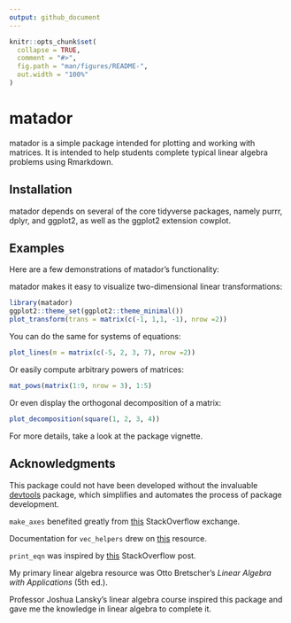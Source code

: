 ```yaml
---
output: github_document
---
```


<!-- README.md is generated from README.Rmd. Please edit that file -->

```r
knitr::opts_chunk$set(
  collapse = TRUE,
  comment = "#>",
  fig.path = "man/figures/README-",
  out.width = "100%"
)
```

# matador

<!-- badges: start -->
<!-- badges: end -->

matador is a simple package intended for plotting and working with matrices. It is intended to help students complete typical linear algebra problems using Rmarkdown. 

## Installation


matador depends on several of the core tidyverse packages, namely purrr, dplyr, and ggplot2, as well as the ggplot2 extension cowplot.

## Examples

Here are a few demonstrations of matador's functionality:

matador makes it easy to visualize two-dimensional linear transformations:

```r
library(matador)
ggplot2::theme_set(ggplot2::theme_minimal())
plot_transform(trans = matrix(c(-1, 1,1, -1), nrow =2))

```

You can do the same for systems of equations:
```r
plot_lines(m = matrix(c(-5, 2, 3, 7), nrow =2))
```

Or easily compute arbitrary powers of matrices:
```r
mat_pows(matrix(1:9, nrow = 3), 1:5)
```
Or even display the orthogonal decomposition of a matrix:

```r
plot_decomposition(square(1, 2, 3, 4))
```

For more details, take a look at the package vignette.

## Acknowledgments

This package could not have been developed without the invaluable [devtools](https://cran.r-project.org/web/packages/devtools/index.html) package, which simplifies and automates the process of package development. 

`make_axes` benefited greatly from [this](https://stackoverflow.com/questions/17753101/center-x-and-y-axis-with-ggplot2) StackOverflow exchange.

Documentation for `vec_helpers` drew on [this](https://stackoverflow.com/questions/15932585/multiple-functions-in-one-rd-file) resource.

`print_eqn` was inspired by
[this](https://stackoverflow.com/questions/30879083/make-r-markdown-code-blocks-into-math-mode)
StackOverflow post.

My primary linear algebra resource was Otto Bretscher's _Linear Algebra with Applications_ (5th ed.).

Professor Joshua Lansky's linear algebra course inspired this package and gave me the knowledge
in linear algebra to complete it.


